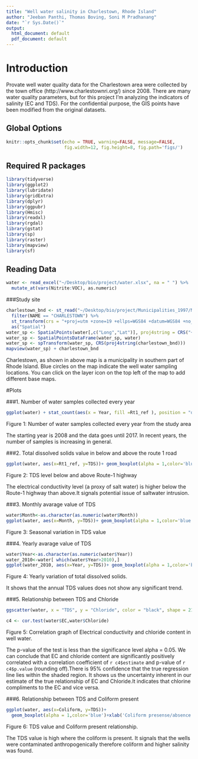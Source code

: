 ```yaml
---
title: "Well water salinity in Charlestown, Rhode Island"
author: "Jeeban Panthi, Thomas Boving, Soni M Pradhanang"
date: "`r Sys.Date()`"
output:
  html_document: default
  pdf_document: default
---
```


# Introduction

Provate well water quality data for the Charlestown area were collected by the town office (http://www.charlestownri.org/) since 2008. There are many water quality parameters, but for this project I'm analyzing the indicators of salinity (EC and TDS). For the confidential purpose, the GIS points have been modified from the original datasets. 

## Global Options

```r
knitr::opts_chunk$set(echo = TRUE, warning=FALSE, message=FALSE,
                      fig.width=12, fig.height=8, fig.path='figs/')
```


## Required R packages 

```r
library(tidyverse)
library(ggplot2)
library(lubridate)
library(gridExtra)
library(dplyr)
library(ggpubr)
library(Hmisc)
library(readxl)
library(rgdal)
library(gstat)
library(sp)
library(raster)
library(mapview)
library(sf)
```

## Reading Data

```r
water <- read_excel("~/Desktop/bio/project/water.xlsx", na = " ") %>%
  mutate_at(vars(Nitrite:VOC), as.numeric)
```

###Study site
```r
charlestown_bnd <- st_read("~/Desktop/bio/project/Municipalities_1997/Municipalities_1997.shp") %>% 
  filter(NAME == "CHARLESTOWN") %>%
  st_transform(crs = "+proj=utm +zone=19 +ellps=WGS84 +datum=WGS84 +no_defs") %>%
  as("Spatial")
water_sp <- SpatialPoints(water[,c("Long","Lat")], proj4string = CRS("+proj=longlat +datum=WGS84"))
water_sp <- SpatialPointsDataFrame(water_sp, water)
water_sp <- spTransform(water_sp, CRS(proj4string(charlestown_bnd)))
mapview(water_sp) + charlestown_bnd
```

Charlestown, as shown in above map is a municipality in southern part of Rhode Island. Blue circles on the map indicate the well water sampling locations. You can click on the layer icon on the top left of the map to add different base maps. 


#Plots

###1. Number of water samples collected every year 
```r
ggplot(water) + stat_count(aes(x = Year, fill =Rt1_ref ), position = "dodge")+ylab('Number of samples')+xlab('Year')+theme(axis.text.x = element_text(angle = 90))+scale_x_continuous(breaks=seq(2008, 2017, 1))
```
Figure 1: Number of water samples collected every year from the study area

The starting year is 2008 and the data goes until 2017. In recent years, the number of samples is increasing in general. 


###2. Total dissolved solids value in below and above the route 1 road 
```r
ggplot(water, aes(x=Rt1_ref, y=TDS))+ geom_boxplot(alpha = 1,color='blue')+xlab('From Route - 1')+ylab('Total dissolved solids (mg/L)')+  stat_summary(fun.y=mean, color="red", geom="point", shape=15, size=1,show_guide = T, show.legend = T) + theme_bw()
```
Figure 2: TDS level below and above Route-1 highway

The electrical conductivity level (a proxy of salt water) is higher below the Route-1 highway than above.It signals potential issue of saltwater intrusion.

###3. Monthly avarage value of TDS
```r
water$Month<-as.character(as.numeric(water$Month))
ggplot(water, aes(x=Month, y=TDS))+ geom_boxplot(alpha = 1,color='blue')+xlab('Months')+ylab('Total dissolved solids (mg/L)')+ stat_summary(fun.y=mean, color="red", geom="point", shape=15, size=1,show_guide = T, show.legend = T) + theme_bw()
```
Figure 3: Seasonal variation in TDS value

###4. Yearly avarage value of TDS
```r
water$Year<-as.character(as.numeric(water$Year))
water_2010<-water[ which(water$Year>2010),]
ggplot(water_2010, aes(x=Year, y=TDS))+ geom_boxplot(alpha = 1,color='black')+xlab('Year')+ylab('Total dissolved solids (mg/L)')+ stat_summary(fun.y=mean, color="red", geom="point", shape=15, size=1,show_guide = T, show.legend = T) + theme_bw()+geom_smooth(method="lm", se=FALSE, color="blue", aes(group=1))
```

Figure 4: Yearly variation of total dissolved solids.

It shows that the annual TDS values does not show any significant trend. 

###5.	Relationship between TDS and Chloride
```r
ggscatter(water, x = "TDS", y = "Chloride", color = "black", shape = 21, size = 2, add = "reg.line", conf.int = TRUE, cor.coef = TRUE, cor.method = "pearson",  ylab = "Chloride (mg/L)", xlab = "TDS (mg/L)")

c4 <- cor.test(water$EC,water$Chloride)
```

Figure 5: Correlation graph of Electrical conductivity and chloride content in well water.


The p-value of the test is less than the significance level alpha = 0.05. We can conclude that EC and chloride content are significantly positively correlated with a correlation coefficient of `r c4$estimate` and p-value of `r c4$p.value` (rounding off).There is 95% confidence that the true regression line lies within the shaded region. It shows us the uncertainty inherent in our estimate of the true relationship of EC and Chloride.It indicates that chlorine compliments to the EC and vice versa.

###6. Relationship between TDS and Coliform present
```r
ggplot(water, aes(x=Coliform, y=TDS))+
  geom_boxplot(alpha = 1,color='blue')+xlab('Coliform presense/absence')+ylab('Total Dissolved Solids (mg/L)')+ stat_summary(fun.y=mean, color="red", geom="point", shape=15, size=1,show_guide = T, show.legend = T) + theme_bw()
```
Figure 6: TDS value and Coliform present relationship. 

The TDS value is high where the coliform is present. It signals that the wells were contaminated anthropogenically therefore coliform and higher salinity was found. 

